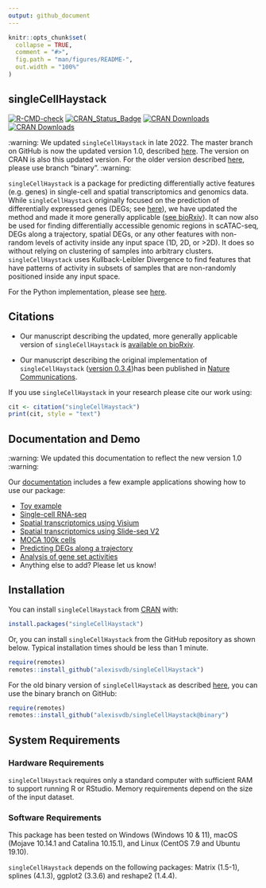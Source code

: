 ```yaml
---
output: github_document
---
```


<!-- README.md is generated from README.Rmd. Please edit that file -->

```r
knitr::opts_chunk$set(
  collapse = TRUE,
  comment = "#>",
  fig.path = "man/figures/README-",
  out.width = "100%"
)
```

## singleCellHaystack

<!-- badges: start -->
  [![R-CMD-check](https://github.com/alexisvdb/singleCellHaystack/actions/workflows/R-CMD-check.yaml/badge.svg)](https://github.com/alexisvdb/singleCellHaystack/actions/workflows/R-CMD-check.yaml)
  [![CRAN_Status_Badge](https://www.r-pkg.org/badges/version/singleCellHaystack)](https://cran.r-project.org/package=singleCellHaystack)
  [![CRAN Downloads](https://cranlogs.r-pkg.org/badges/singleCellHaystack)](https://cran.r-project.org/package=singleCellHaystack)
  [![CRAN Downloads](https://cranlogs.r-pkg.org/badges/grand-total/singleCellHaystack)](https://cran.r-project.org/package=singleCellHaystack)
<!-- badges: end -->

:warning: We updated `singleCellHaystack` in late 2022. The master branch on GitHub is now the updated version 1.0, described [here](https://www.biorxiv.org/content/10.1101/2022.11.13.516355v1). The version on CRAN is also this updated version. For the older version described [here](https://doi.org/10.1038/s41467-020-17900-3), please use branch "binary". :warning:

`singleCellHaystack` is a package for predicting differentially active features (e.g. genes) in single-cell and spatial transcriptomics and genomics data. While `singleCellHaystack` originally focused on the prediction of differentially expressed genes (DEGs; see [here](https://doi.org/10.1038/s41467-020-17900-3)), we have updated the method and made it more generally applicable ([see bioRxiv](https://www.biorxiv.org/content/10.1101/2022.11.13.516355v1)). It can now also be used for finding differentially accessible genomic regions in scATAC-seq, DEGs along a trajectory, spatial DEGs, or any other features with non-random levels of activity inside any input space (1D, 2D, or >2D). It does so without relying on clustering of samples into arbitrary clusters. `singleCellHaystack` uses Kullback-Leibler Divergence to find features that have patterns of activity in subsets of samples that are non-randomly positioned inside any input space.

For the Python implementation, please see [here](https://github.com/ddiez/singleCellHaystack-py).

## Citations

- Our manuscript describing the updated, more generally applicable version of `singleCellHaystack` is [available on bioRxiv](https://www.biorxiv.org/content/10.1101/2022.11.13.516355v1).

- Our manuscript describing the original implementation of `singleCellHaystack` ([version 0.3.4](https://github.com/alexisvdb/singleCellHaystack/tree/binary))has been published in [Nature Communications](https://doi.org/10.1038/s41467-020-17900-3).

If you use `singleCellHaystack` in your research please cite our work using:

```r
cit <- citation("singleCellHaystack")
print(cit, style = "text")
```


## Documentation and Demo
:warning: We updated this documentation to reflect the new version 1.0 :warning:

Our [documentation](https://alexisvdb.github.io/singleCellHaystack/) includes a few example applications showing how to use our package:

- [Toy example](https://alexisvdb.github.io/singleCellHaystack/articles/a01_toy_example.html)
- [Single-cell RNA-seq](https://alexisvdb.github.io/singleCellHaystack/articles/examples/a02_example_scRNAseq.html)
- [Spatial transcriptomics using Visium](https://alexisvdb.github.io/singleCellHaystack/articles/examples/a03_example_spatial_visium.html)
- [Spatial transcriptomics using Slide-seq V2](https://alexisvdb.github.io/singleCellHaystack/articles/examples/a04_example_spatial_slideseqV2.html)
- [MOCA 100k cells](https://alexisvdb.github.io/singleCellHaystack/articles/examples/a05_moca_100k.html)
- [Predicting DEGs along a trajectory](https://alexisvdb.github.io/singleCellHaystack/articles/examples/a06_pseudotime.html)
- [Analysis of gene set activities](https://alexisvdb.github.io/singleCellHaystack/articles/examples/a07_gene_sets.html)
- Anything else to add? Please let us know!



## Installation

You can install `singleCellHaystack` from [CRAN](https://CRAN.R-project.org/package=singleCellHaystack) with:
``` r
install.packages("singleCellHaystack")
```

Or, you can install `singleCellHaystack` from the GitHub repository as shown below. Typical installation times should be less than 1 minute.

``` r
require(remotes)
remotes::install_github("alexisvdb/singleCellHaystack")
```

For the old binary version of `singleCellHaystack` as described [here](https://doi.org/10.1038/s41467-020-17900-3), you can use the binary branch on GitHub:

``` r
require(remotes)
remotes::install_github("alexisvdb/singleCellHaystack@binary")
```


## System Requirements

### Hardware Requirements

`singleCellHaystack` requires only a standard computer with sufficient RAM to support running R or RStudio. Memory requirements depend on the size of the input dataset.

### Software Requirements

This package has been tested on Windows (Windows 10 & 11), macOS (Mojave 10.14.1 and Catalina 10.15.1), and Linux (CentOS 7.9 and Ubuntu 19.10).

`singleCellHaystack` depends on the following packages: Matrix (1.5-1), splines (4.1.3), ggplot2 (3.3.6) and reshape2 (1.4.4).

